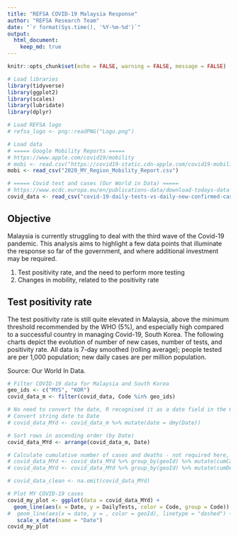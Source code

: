 ```yaml
---
title: "REFSA COVID-19 Malaysia Response"
author: "REFSA Research Team"
date: "`r format(Sys.time(), '%Y-%m-%d')`"
output: 
  html_document: 
    keep_md: true
---
```


```r
knitr::opts_chunk$set(echo = FALSE, warning = FALSE, message = FALSE)

# Load libraries
library(tidyverse)
library(ggplot2)
library(scales)
library(lubridate)
library(dplyr)

# Load REFSA logo
# refsa_logo <- png::readPNG("Logo.png")

# Load data
# ===== Google Mobility Reports =====
# https://www.apple.com/covid19/mobility
# mobi <- read.csv("https://covid19-static.cdn-apple.com/covid19-mobility-data/2007HotfixDev48/v2/en-us/applemobilitytrends-2020-05-04.csv", na.strings = "", fileEncoding = "UTF-8-BOM")
mobi <- read_csv("2020_MY_Region_Mobility_Report.csv")

# ===== Covid test and cases (Our World in Data) =====
# https://www.ecdc.europa.eu/en/publications-data/download-todays-data-geographic-distribution-covid-19-cases-worldwide
covid_data <- read_csv("covid-19-daily-tests-vs-daily-new-confirmed-cases-per-million.csv")

```


## Objective

Malaysia is currently struggling to deal with the third wave of the Covid-19 pandemic. This analysis aims to highlight a few data points that illuminate the response so far of the government, and where additional investment may be required. 

 1. Test positivity rate, and the need to perform more testing
 2. Changes in mobility, related to the positivity rate
 
## Test positivity rate

The test positivity rate is still quite elevated in Malaysia, above the minimum threshold recommended by the WHO (5%), and especially high compared to a successful country in managing Covid-19, South Korea. The following charts depict the evolution of number of new cases, number of tests, and positivity rate. All data is 7-day smoothed (rolling average); people tested are per 1,000 population; new daily cases are per million population.

Source: Our World In Data. 

```r

# Filter COVID-19 data for Malaysia and South Korea
geo_ids <- c("MYS", "KOR")
covid_data_m <- filter(covid_data, Code %in% geo_ids)

# No need to convert the date, R recognised it as a date field in the CSV
# Convert string date to Date
# covid_data_MYd <- covid_data_m %>% mutate(date = dmy(Date))

# Sort rows in ascending order (by Date)
covid_data_MYd <- arrange(covid_data_m, Date)

# Calculate cumulative number of cases and deaths - not required here, plot is relative
# covid_data_MYd <- covid_data_MYd %>% group_by(geoId) %>% mutate(cumCases = cumsum(cases))
# covid_data_MYd <- covid_data_MYd %>% group_by(geoId) %>% mutate(cumDeaths = cumsum(deaths))

# covid_data_clean <- na.omit(covid_data_MYd)

```

```r

# Plot MY COVID-19 cases
covid_my_plot <- ggplot(data = covid_data_MYd) + 
  geom_line(aes(x = Date, y = DailyTests, color = Code, group = Code)) +
#  geom_line(aes(x = date, y = , color = geoId), linetype = "dashed") +
   scale_x_date(name = "Date")
covid_my_plot
```